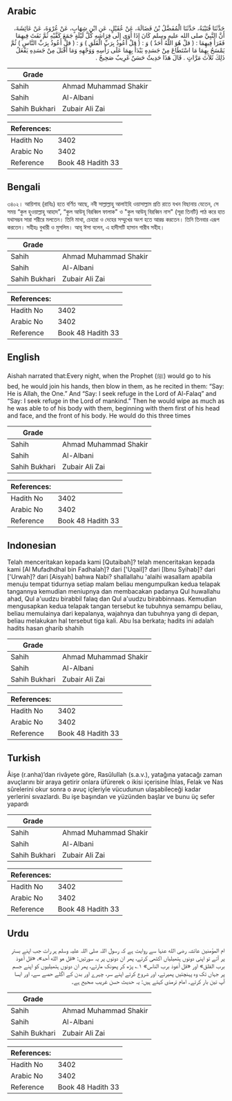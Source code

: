 ## Arabic


<div dir="rtl" lang="ar" style={{fontSize:'larger',backgroundColor:'#f8f9fa',padding:20}}>
حَدَّثَنَا قُتَيْبَةُ، حَدَّثَنَا الْمُفَضَّلُ بْنُ فَضَالَةَ، عَنْ عُقَيْلٍ، عَنِ ابْنِ شِهَابٍ، عَنْ عُرْوَةَ، عَنْ عَائِشَةَ، أَنَّ النَّبِيَّ صلى الله عليه وسلم كَانَ إِذَا أَوَى إِلَى فِرَاشِهِ كُلَّ لَيْلَةٍ جَمَعَ كَفَّيْهِ ثُمَّ نَفَثَ فِيهِمَا فَقَرَأَ فِيهِمَا ‏:‏ ‏(‏ قلْ هُوَ اللَّهُ أَحَدٌ ‏)‏ وَ ‏:‏ ‏(‏ قلْ أَعُوذُ بِرَبِّ الْفَلَقِ ‏)‏ وَ ‏:‏ ‏(‏ قلْ أَعُوذُ بِرَبِّ النَّاسِ ‏)‏ ثُمَّ يَمْسَحُ بِهِمَا مَا اسْتَطَاعَ مِنْ جَسَدِهِ يَبْدَأُ بِهِمَا عَلَى رَأْسِهِ وَوَجْهِهِ وَمَا أَقْبَلَ مِنْ جَسَدِهِ يَفْعَلُ ذَلِكَ ثَلاَثَ مَرَّاتٍ ‏.‏ قَالَ هَذَا حَدِيثٌ حَسَنٌ غَرِيبٌ صَحِيحٌ ‏.‏
</div>
<div style={{backgroundColor:'#f8f9fa',padding:20, marginBottom: 10}}><table> <thead> <tr> <th>Grade</th> <th></th> </tr> </thead> <tbody> <tr><td>Sahih</td><td>Ahmad Muhammad Shakir</td></tr><tr><td>Sahih</td><td>Al-Albani</td></tr><tr><td>Sahih Bukhari</td><td>Zubair Ali Zai</td></tr></tbody></table><table> <thead> <tr> <th>References:</th> <th></th> </tr> </thead> <tbody><tr><td>Hadith No</td><td>3402</td></tr><tr><td>Arabic No</td><td>3402</td></tr><tr><td>Reference</td><td>Book 48 Hadith 33</td></tr></tbody></table></div>

## Bengali


<div dir="ltr" lang="bn" style={{fontSize:'larger',backgroundColor:'#f8f9fa',padding:20}}>
৩৪০২। আয়িশাহ (রাযিঃ) হতে বর্ণিত আছে, নবী সাল্লাল্লাহু আলাইহি ওয়াসাল্লাম প্রতি রাতে যখন বিছানায় যেতেন, সে সময় “কুল হুওয়াল্লাহু আহাদ”, “কুল আউযূ বিরব্বিল ফালাক" ও "কুল আউযূ বিরব্বিন নাস" (সূরা তিনটি) পাঠ করে হাত যথাসম্ভব সারা শরীরে মলতেন। তিনি মাথা, চেহারা ও দেহের সম্মুখের অংশ হতে আরম্ভ করতেন। তিনি তিনবার এরূপ করতেন। সহীহঃ বুখারী ও মুসলিম। আবূ ঈসা বলেন, এ হাদীসটি হাসান গারীব সহীহ।
</div>
<div style={{backgroundColor:'#f8f9fa',padding:20, marginBottom: 10}}><table> <thead> <tr> <th>Grade</th> <th></th> </tr> </thead> <tbody> <tr><td>Sahih</td><td>Ahmad Muhammad Shakir</td></tr><tr><td>Sahih</td><td>Al-Albani</td></tr><tr><td>Sahih Bukhari</td><td>Zubair Ali Zai</td></tr></tbody></table><table> <thead> <tr> <th>References:</th> <th></th> </tr> </thead> <tbody><tr><td>Hadith No</td><td>3402</td></tr><tr><td>Arabic No</td><td>3402</td></tr><tr><td>Reference</td><td>Book 48 Hadith 33</td></tr></tbody></table></div>

## English


<div dir="ltr" lang="en" style={{fontSize:'larger',backgroundColor:'#f8f9fa',padding:20}}>
Aishah narrated that:Every night, when the Prophet (ﷺ) would go to his bed, he would join his hands, then blow in them, as he recited in them: “Say: He is Allah, the One.” And “Say: I seek refuge in the Lord of Al-Falaq” and “Say: I seek refuge in the Lord of mankind.” Then he would wipe as much as he was able to of his body with them, beginning with them first of his head and face, and the front of his body. He would do this three times
</div>
<div style={{backgroundColor:'#f8f9fa',padding:20, marginBottom: 10}}><table> <thead> <tr> <th>Grade</th> <th></th> </tr> </thead> <tbody> <tr><td>Sahih</td><td>Ahmad Muhammad Shakir</td></tr><tr><td>Sahih</td><td>Al-Albani</td></tr><tr><td>Sahih Bukhari</td><td>Zubair Ali Zai</td></tr></tbody></table><table> <thead> <tr> <th>References:</th> <th></th> </tr> </thead> <tbody><tr><td>Hadith No</td><td>3402</td></tr><tr><td>Arabic No</td><td>3402</td></tr><tr><td>Reference</td><td>Book 48 Hadith 33</td></tr></tbody></table></div>

## Indonesian


<div dir="ltr" lang="id" style={{fontSize:'larger',backgroundColor:'#f8f9fa',padding:20}}>
Telah menceritakan kepada kami [Qutaibah]? telah menceritakan kepada kami [Al Mufadhdhal bin Fadhalah]? dari ['Uqail]? dari [Ibnu Syihab]? dari ['Urwah]? dari [Aisyah] bahwa Nabi? shallallahu 'alaihi wasallam apabila menuju tempat tidurnya setiap malam beliau mengumpulkan kedua telapak tangannya kemudian meniupnya dan membacakan padanya Qul huwallahu ahad, Qul a'uudzu birabbil falaq dan Qul a'uudzu birabbinnaas. Kemudian mengusapkan kedua telapak tangan tersebut ke tubuhnya semampu beliau, beliau memulainya dari kepalanya, wajahnya dan tubuhnya yang di depan, beliau melakukan hal tersebut tiga kali. Abu Isa berkata; hadits ini adalah hadits hasan gharib shahih
</div>
<div style={{backgroundColor:'#f8f9fa',padding:20, marginBottom: 10}}><table> <thead> <tr> <th>Grade</th> <th></th> </tr> </thead> <tbody> <tr><td>Sahih</td><td>Ahmad Muhammad Shakir</td></tr><tr><td>Sahih</td><td>Al-Albani</td></tr><tr><td>Sahih Bukhari</td><td>Zubair Ali Zai</td></tr></tbody></table><table> <thead> <tr> <th>References:</th> <th></th> </tr> </thead> <tbody><tr><td>Hadith No</td><td>3402</td></tr><tr><td>Arabic No</td><td>3402</td></tr><tr><td>Reference</td><td>Book 48 Hadith 33</td></tr></tbody></table></div>

## Turkish


<div dir="ltr" lang="tr" style={{fontSize:'larger',backgroundColor:'#f8f9fa',padding:20}}>
Âişe (r.anha)’dan rivâyete göre, Rasûlullah (s.a.v.), yatağına yatacağı zaman avuçlarını bir araya getirir onlara üfürerek o ikisi içerisine İhlas, Felak ve Nas sûrelerini okur sonra o avuç içleriyle vücudunun ulaşabileceği kadar yerlerini sıvazlardı. Bu işe başından ve yüzünden başlar ve bunu üç sefer yapardı
</div>
<div style={{backgroundColor:'#f8f9fa',padding:20, marginBottom: 10}}><table> <thead> <tr> <th>Grade</th> <th></th> </tr> </thead> <tbody> <tr><td>Sahih</td><td>Ahmad Muhammad Shakir</td></tr><tr><td>Sahih</td><td>Al-Albani</td></tr><tr><td>Sahih Bukhari</td><td>Zubair Ali Zai</td></tr></tbody></table><table> <thead> <tr> <th>References:</th> <th></th> </tr> </thead> <tbody><tr><td>Hadith No</td><td>3402</td></tr><tr><td>Arabic No</td><td>3402</td></tr><tr><td>Reference</td><td>Book 48 Hadith 33</td></tr></tbody></table></div>

## Urdu


<div dir="rtl" lang="ur" style={{fontSize:'larger',backgroundColor:'#f8f9fa',padding:20}}>
ام المؤمنین عائشہ رضی الله عنہا سے روایت ہے کہ رسول اللہ صلی اللہ علیہ وسلم ہر رات جب اپنے بستر پر آتے تو اپنی دونوں ہتھیلیاں اکٹھی کرتے، پھر ان دونوں پر یہ سورتیں: «قل هو الله أحد»،‏‏‏‏ «قل أعوذ برب الفلق» اور «قل أعوذ برب الناس» ۱؎ پڑھ کر پھونک مارتے، پھر ان دونوں ہتھیلیوں کو اپنے جسم پر جہاں تک وہ پہنچتیں پھیرتے، اور شروع کرتے اپنے سر، چہرے اور بدن کے اگلے حصے سے، اور ایسا آپ تین بار کرتے۔ امام ترمذی کہتے ہیں: یہ حدیث حسن غریب صحیح ہے۔
</div>
<div style={{backgroundColor:'#f8f9fa',padding:20, marginBottom: 10}}><table> <thead> <tr> <th>Grade</th> <th></th> </tr> </thead> <tbody> <tr><td>Sahih</td><td>Ahmad Muhammad Shakir</td></tr><tr><td>Sahih</td><td>Al-Albani</td></tr><tr><td>Sahih Bukhari</td><td>Zubair Ali Zai</td></tr></tbody></table><table> <thead> <tr> <th>References:</th> <th></th> </tr> </thead> <tbody><tr><td>Hadith No</td><td>3402</td></tr><tr><td>Arabic No</td><td>3402</td></tr><tr><td>Reference</td><td>Book 48 Hadith 33</td></tr></tbody></table></div>